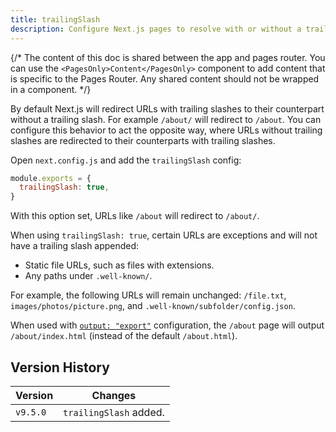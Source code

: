 ```yaml
---
title: trailingSlash
description: Configure Next.js pages to resolve with or without a trailing slash.
---
```


{/* The content of this doc is shared between the app and pages router. You can use the `<PagesOnly>Content</PagesOnly>` component to add content that is specific to the Pages Router. Any shared content should not be wrapped in a component. */}

By default Next.js will redirect URLs with trailing slashes to their counterpart without a trailing slash. For example `/about/` will redirect to `/about`. You can configure this behavior to act the opposite way, where URLs without trailing slashes are redirected to their counterparts with trailing slashes.

Open `next.config.js` and add the `trailingSlash` config:

```js filename="next.config.js"
module.exports = {
  trailingSlash: true,
}
```

With this option set, URLs like `/about` will redirect to `/about/`.

When using `trailingSlash: true`, certain URLs are exceptions and will not have a trailing slash appended:

- Static file URLs, such as files with extensions.
- Any paths under `.well-known/`.

For example, the following URLs will remain unchanged: `/file.txt`, `images/photos/picture.png`, and `.well-known/subfolder/config.json`.

When used with [`output: "export"`](/docs/app/guides/self-hosting#static-html-export) configuration, the `/about` page will output `/about/index.html` (instead of the default `/about.html`).

## Version History

| Version  | Changes                |
| -------- | ---------------------- |
| `v9.5.0` | `trailingSlash` added. |
